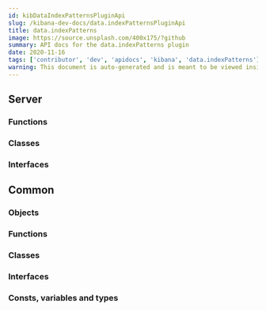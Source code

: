 ```yaml
---
id: kibDataIndexPatternsPluginApi
slug: /kibana-dev-docs/data.indexPatternsPluginApi
title: data.indexPatterns
image: https://source.unsplash.com/400x175/?github
summary: API docs for the data.indexPatterns plugin
date: 2020-11-16
tags: ['contributor', 'dev', 'apidocs', 'kibana', 'data.indexPatterns']
warning: This document is auto-generated and is meant to be viewed inside our experimental, new docs system. Reach out in #docs-engineering for more info.
---
```



## Server

### Functions
<DocDefinitionList data={dataIndexPatternsObj.server.functions}/>

### Classes
<DocDefinitionList data={dataIndexPatternsObj.server.classes}/>

### Interfaces
<DocDefinitionList data={dataIndexPatternsObj.server.interfaces}/>

## Common

### Objects
<DocDefinitionList data={dataIndexPatternsObj.common.objects}/>

### Functions
<DocDefinitionList data={dataIndexPatternsObj.common.functions}/>

### Classes
<DocDefinitionList data={dataIndexPatternsObj.common.classes}/>

### Interfaces
<DocDefinitionList data={dataIndexPatternsObj.common.interfaces}/>

### Consts, variables and types
<DocDefinitionList data={dataIndexPatternsObj.common.misc}/>

